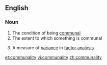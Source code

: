 ==English==

===Noun===
{{en-noun|communalities|-}}

# The condition of being [[communal]]
# The extent to which something is communal
# {{maths}} A measure of [[variance]] in [[factor analysis]]

[[et:communality]]
[[vi:communality]]
[[zh:communality]]
